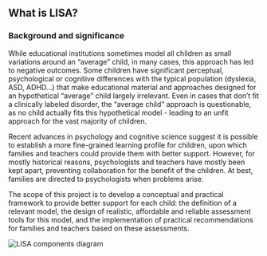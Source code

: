 ## What is LISA?

### Background and significance

While educational institutions sometimes model all children as small variations around an “average” child, in many cases, this approach has led to negative outcomes. Some children have significant perceptual, psychological or cognitive differences with the typical population (dyslexia, ASD, ADHD…) that make educational material and approaches designed for an hypothetical “average” child largely irrelevant. Even in cases that don’t fit a clinically labeled disorder, the “average child” approach is questionable, as no child actually fits this hypothetical model - leading to an unfit approach for the vast majority of children.

Recent advances in psychology and cognitive science suggest it is possible to establish a more fine-grained learning profile for children, upon which families and teachers could provide them with better support. However, for mostly historical reasons, psychologists and teachers have mostly been kept apart, preventing collaboration for the benefit of the children. At best, families are directed to psychologists when problems arise.

The scope of this project is to develop a conceptual and practical framework to provide better support for each child: the definition of a relevant model, the design of realistic, affordable and reliable assessment tools for this model, and the implementation of practical recommendations for families and teachers based on these assessments.

<Image
  maxWidth="400px"
  src="/media/lisa-diagram.png"
  alt="LISA components diagram"
/>
